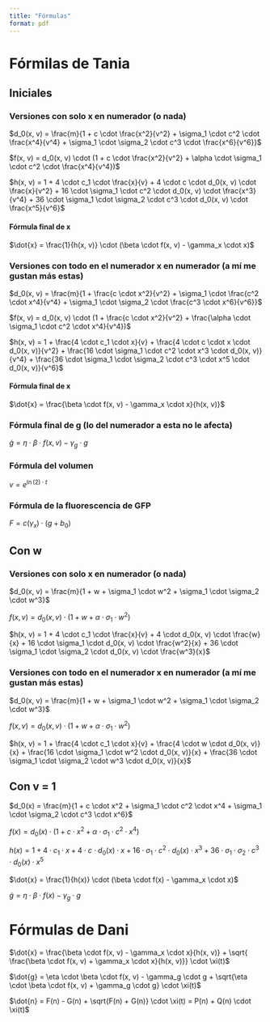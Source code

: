 ```yaml
---
title: "Fórmulas"
format: pdf 
---
```


# Fórmilas de Tania

## Iniciales

### Versiones con solo x en numerador (o nada)

$d_0(x, v) = \frac{m}{1 + c \cdot \frac{x^2}{v^2} + \sigma_1 \cdot c^2 \cdot \frac{x^4}{v^4} + \sigma_1 \cdot \sigma_2 \cdot c^3 \cdot \frac{x^6}{v^6}}$

$f(x, v) = d_0(x, v) \cdot (1 + c \cdot \frac{x^2}{v^2} + \alpha \cdot \sigma_1 \cdot c^2 \cdot \frac{x^4}{v^4})$

$h(x, v) = 1 + 4 \cdot c_1 \cdot \frac{x}{v} + 4 \cdot c \cdot d_0(x, v) \cdot \frac{x}{v^2} + 16 \cdot \sigma_1 \cdot c^2 \cdot d_0(x, v) \cdot \frac{x^3}{v^4} + 36 \cdot \sigma_1 \cdot \sigma_2 \cdot c^3 \cdot d_0(x, v) \cdot \frac{x^5}{v^6}$


#### Fórmula final de x

$\dot{x} = \frac{1}{h(x, v)} \cdot (\beta \cdot f(x, v) - \gamma_x \cdot x)$



### Versiones con todo en el numerador x en numerador (a mí me gustan más estas)

$d_0(x, v) = \frac{m}{1 + \frac{c \cdot x^2}{v^2} + \sigma_1 \cdot \frac{c^2 \cdot x^4}{v^4} + \sigma_1 \cdot \sigma_2 \cdot \frac{c^3 \cdot x^6}{v^6}}$

$f(x, v) = d_0(x, v) \cdot (1 + \frac{c \cdot x^2}{v^2} + \frac{\alpha \cdot \sigma_1 \cdot c^2 \cdot x^4}{v^4})$

$h(x, v) = 1 + \frac{4 \cdot c_1 \cdot x}{v} + \frac{4 \cdot c \cdot x \cdot d_0(x, v)}{v^2} + \frac{16 \cdot \sigma_1 \cdot c^2 \cdot x^3 \cdot d_0(x, v)}{v^4} + \frac{36 \cdot \sigma_1 \cdot \sigma_2 \cdot c^3 \cdot x^5 \cdot d_0(x, v)}{v^6}$


#### Fórmula final de x

$\dot{x} = \frac{\beta \cdot f(x, v) - \gamma_x \cdot x}{h(x, v)}$



### Fórmula final de g (lo del numerador a esta no le afecta)

$\dot{g} = \eta \cdot \beta \cdot f(x, v) - \gamma_g \cdot g$


### Fórmula del volumen

$v = e^{\ln (2) \cdot t}$

### Fórmula de la fluorescencia de GFP

$F = c(\gamma_x) \cdot (g + b_0)$



## Con w

### Versiones con solo x en numerador (o nada)

$d_0(x, v) = \frac{m}{1 + w + \sigma_1 \cdot w^2 + \sigma_1 \cdot \sigma_2 \cdot w^3}$

$f(x, v) = d_0(x, v) \cdot (1 + w + \alpha \cdot \sigma_1 \cdot w^2 )$

$h(x, v) = 1 + 4 \cdot c_1 \cdot \frac{x}{v} + 4 \cdot d_0(x, v) \cdot \frac{w}{x} + 16 \cdot \sigma_1 \cdot d_0(x, v) \cdot \frac{w^2}{x} + 36 \cdot \sigma_1 \cdot \sigma_2 \cdot d_0(x, v) \cdot \frac{w^3}{x}$



### Versiones con todo en el numerador x en numerador (a mí me gustan más estas)

$d_0(x, v) = \frac{m}{1 + w + \sigma_1 \cdot w^2 + \sigma_1 \cdot \sigma_2 \cdot w^3}$

$f(x, v) = d_0(x, v) \cdot (1 + w + \alpha \cdot \sigma_1 \cdot w^2)$

$h(x, v) = 1 + \frac{4 \cdot c_1 \cdot x}{v} + \frac{4 \cdot w \cdot d_0(x, v)}{x} + \frac{16 \cdot \sigma_1 \cdot w^2 \cdot d_0(x, v)}{x} + \frac{36 \cdot \sigma_1 \cdot \sigma_2 \cdot w^3 \cdot d_0(x, v)}{x}$



## Con v = 1

$d_0(x) = \frac{m}{1 + c \cdot x^2 + \sigma_1 \cdot c^2 \cdot x^4 + \sigma_1 \cdot \sigma_2 \cdot c^3 \cdot x^6}$

$f(x) = d_0(x) \cdot (1 + c \cdot x^2 + \alpha \cdot \sigma_1 \cdot c^2 \cdot x^4)$

$h(x) = 1 + 4 \cdot c_1 \cdot x + 4 \cdot c \cdot d_0(x) \cdot x + 16 \cdot \sigma_1 \cdot c^2 \cdot d_0(x) \cdot x^3 + 36 \cdot \sigma_1 \cdot \sigma_2 \cdot c^3 \cdot d_0(x) \cdot x^5$

$\dot{x} = \frac{1}{h(x)} \cdot (\beta \cdot f(x) - \gamma_x \cdot x)$

$\dot{g} = \eta \cdot \beta \cdot f(x) - \gamma_g \cdot g$



# Fórmulas de Dani

$\dot{x} = \frac{\beta \cdot f(x, v) - \gamma_x \cdot x}{h(x, v)} + \sqrt{ \frac{\beta \cdot f(x, v) + \gamma_x \cdot x}{h(x, v)}} \cdot \xi(t)$

$\dot{g} = \eta \cdot \beta \cdot f(x, v) - \gamma_g \cdot g + \sqrt{\eta \cdot \beta \cdot f(x, v) + \gamma_g \cdot g} \cdot \xi(t)$

$\dot{n} = F(n) - G(n) + \sqrt{F(n) + G(n)} \cdot \xi(t) = P(n) + Q(n) \cdot \xi(t)$